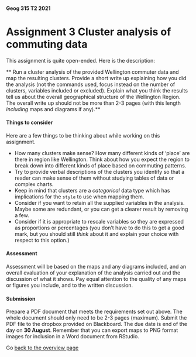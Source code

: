 #### Geog 315 T2 2021
# Assignment 3 Cluster analysis of commuting data
This assignment is quite open-ended. Here is the description:

** Run a cluster analysis of the provided Wellington commuter data and map the resulting clusters. Provide a short write up explaining how you did the analysis (not the commands used, focus instead on the number of clusters, variables included or excluded). Explain what you think the results tell us about the overall geographical structure of the Wellington Region. The overall write up should not be more than 2-3 pages (with this length *including* maps and diagrams if any).**

#### Things to consider
Here are a few things to be thinking about while working on this assignment.

+ How many clusters make sense? How many different kinds of 'place' are there in region like Wellington. Think about how you expect the region to break down into different kinds of place based on commuting patterns.
+ Try to provide verbal descriptions of the clusters you identify so that a reader can make sense of them without studying tables of data or complex charts.
+ Keep in mind that clusters are a *categorical* data type which has implications for the `style` to use when mapping them.
+ Consider if you want to retain all the supplied variables in the analysis. Maybe some are redundant, or you can get a clearer result by removing a few.
+ Consider if it is appropriate to rescale variables so they are expressed as proportions or percentages (you don't have to do this to get a good mark, but you should still _think_ about it and explain your choice with respect to this option.)

#### Assessment
Assessment will be based on the maps and any diagrams included, and an overall evaluation of your explanation of the analysis carried out and the discussion of what it shows. Pay equal attention to the quality of any maps or figures you include, and to the written discussion.

#### Submission
Prepare a PDF document that meets the requirements set out above. The whole document should only need to be 2-3 pages (maximum). Submit the PDF file to the dropbox provided on Blackboard. The due date is end of the day on **30 August**. Remember that you can export maps to PNG format images for inclusion in a Word document from RStudio.

Go [back to the overview page](README.md)
